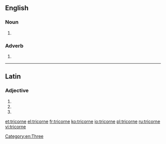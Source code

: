==English==

===Noun===
{{head|en|noun}}

# {{alternative spelling of|tricorn}}

===Adverb===
{{head|en|adverb}}

# {{alternative spelling of|tricorn}}

[[Category:en:Three]]

----

==Latin==

===Adjective===
{{la-adj-form|tricorne}}

# {{inflection of|tricornis||nom|n|s|lang=la}}
# {{inflection of|tricornis||acc|n|s|lang=la}}
# {{inflection of|tricornis||voc|n|s|lang=la}}

[[et:tricorne]]
[[el:tricorne]]
[[fr:tricorne]]
[[ko:tricorne]]
[[io:tricorne]]
[[pl:tricorne]]
[[ru:tricorne]]
[[vi:tricorne]]